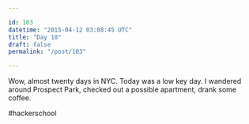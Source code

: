 ```yaml
---

id: 103
datetime: "2015-04-12 03:08:45 UTC"
title: "Day 18"
draft: false
permalink: "/post/103"

---
```


Wow, almost twenty days in NYC. Today was a low key day. I wandered around Prospect Park, checked out a possible apartment, drank some coffee.

#hackerschool

